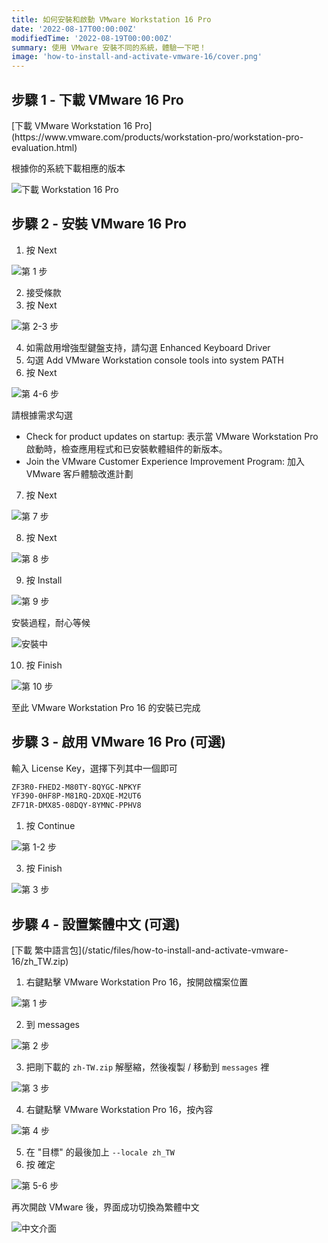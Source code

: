 ```yaml
---
title: 如何安裝和啟動 VMware Workstation 16 Pro
date: '2022-08-17T00:00:00Z'
modifiedTime: '2022-08-19T00:00:00Z'
summary: 使用 VMware 安裝不同的系統，體驗一下吧！
image: 'how-to-install-and-activate-vmware-16/cover.png'
---
```


## 步驟 1 - 下載 VMware 16 Pro

<Alert icon='🔗' title='連結' color='blue' radius='md'>
  [下載 VMware Workstation 16
  Pro](https://www.vmware.com/products/workstation-pro/workstation-pro-evaluation.html)
</Alert>

根據你的系統下載相應的版本

![下載 Workstation 16 Pro](</static/images/blog/how-to-install-and-activate-vmware-16/step-1(1).png>)

## 步驟 2 - 安裝 VMware 16 Pro

1. 按 Next

![第 1 步](</static/images/blog/how-to-install-and-activate-vmware-16/step-2(1).png>)

2. 接受條款
3. 按 Next

![第 2-3 步](</static/images/blog/how-to-install-and-activate-vmware-16/step-2(2-3).png>)

4. 如需啟用增強型鍵盤支持，請勾選 Enhanced Keyboard Driver
5. 勾選 Add VMware Workstation console tools into system PATH
6. 按 Next

![第 4-6 步](</static/images/blog/how-to-install-and-activate-vmware-16/step-2(4-6).png>)

請根據需求勾選

- Check for product updates on startup: 表示當 VMware Workstation Pro 啟動時，檢查應用程式和已安裝軟體組件的新版本。
- Join the VMware Customer Experience Improvement Program: 加入 VMware 客戶體驗改進計劃

7. 按 Next

![第 7 步](</static/images/blog/how-to-install-and-activate-vmware-16/step-2(7).png>)

8. 按 Next

![第 8 步](</static/images/blog/how-to-install-and-activate-vmware-16/step-2(8).png>)

9. 按 Install

![第 9 步](</static/images/blog/how-to-install-and-activate-vmware-16/step-2(9).png>)

<Alert icon='💡' title='提示' color='yellow' radius='md'>
  安裝過程，耐心等候
</Alert>

![安裝中](/static/images/blog/how-to-install-and-activate-vmware-16/installing.png)

10. 按 Finish

![第 10 步](</static/images/blog/how-to-install-and-activate-vmware-16/step-2(10).png>)

至此 VMware Workstation Pro 16 的安裝已完成

## 步驟 3 - 啟用 VMware 16 Pro (可選)

輸入 License Key，選擇下列其中一個即可

```txt
ZF3R0-FHED2-M80TY-8QYGC-NPKYF
YF390-0HF8P-M81RQ-2DXQE-M2UT6
ZF71R-DMX85-08DQY-8YMNC-PPHV8
```

1. 按 Continue

![第 1-2 步](</static/images/blog/how-to-install-and-activate-vmware-16/step-3(1-2).png>)

3. 按 Finish

![第 3 步](</static/images/blog/how-to-install-and-activate-vmware-16/step-3(3).png>)

## 步驟 4 - 設置繁體中文 (可選)

<Alert icon='🔗' title='連結' color='blue' radius='md'>
  [下載
  繁中語言包](/static/files/how-to-install-and-activate-vmware-16/zh_TW.zip)
</Alert>

1. 右鍵點擊 VMware Workstation Pro 16，按開啟檔案位置

![第 1 步](</static/images/blog/how-to-install-and-activate-vmware-16/step-4(1).png>)

2. 到 messages

![第 2 步](</static/images/blog/how-to-install-and-activate-vmware-16/step-4(2).png>)

3. 把剛下載的 `zh-TW.zip` 解壓縮，然後複製 / 移動到 `messages` 裡

![第 3 步](</static/images/blog/how-to-install-and-activate-vmware-16/step-4(3).png>)

4. 右鍵點擊 VMware Workstation Pro 16，按內容

![第 4 步](</static/images/blog/how-to-install-and-activate-vmware-16/step-4(4).png>)

5. 在 "目標" 的最後加上 `--locale zh_TW`
6. 按 確定

![第 5-6 步](</static/images/blog/how-to-install-and-activate-vmware-16/step-4(5-6).png>)

再次開啟 VMware 後，界面成功切換為繁體中文

![中文介面](/static/images/blog/how-to-install-and-activate-vmware-16/chinese.png)
